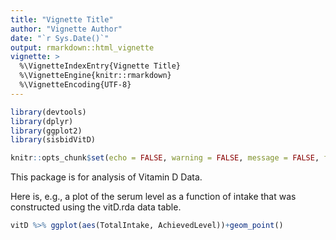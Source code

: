 ```yaml
---
title: "Vignette Title"
author: "Vignette Author"
date: "`r Sys.Date()`"
output: rmarkdown::html_vignette
vignette: >
  %\VignetteIndexEntry{Vignette Title}
  %\VignetteEngine{knitr::rmarkdown}
  %\VignetteEncoding{UTF-8}
---
```


```r
library(devtools)
library(dplyr)
library(ggplot2)
library(sisbidVitD)
```
```r
knitr::opts_chunk$set(echo = FALSE, warning = FALSE, message = FALSE, fig.width = 6, fig.height = 4) ##or echo = TRUE in order to show code; everything that you write here will get applied to everything that follows; however, this can be overrridden; warning = , message = 
```

This package is for analysis of Vitamin D Data.

Here is, e.g., a plot of the serum level as a function of intake that was constructed using the vitD.rda data table.

```r
vitD %>% ggplot(aes(TotalIntake, AchievedLevel))+geom_point()
```
